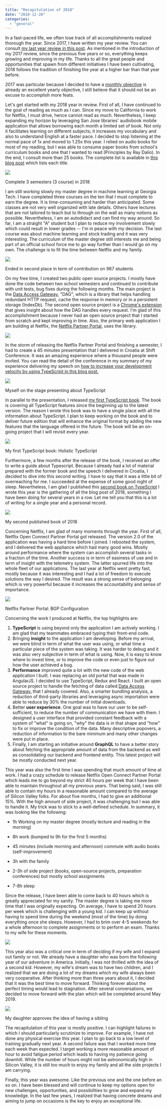 ```yaml
---
title: "Recapitulation of 2018"
date: "2018-12-28"
categories: 
  - "general"
---
```


In a fast-paced life, we often lose track of all accomplishments realized thorough the year. Since 2017, I have written my year review. You can consult [my last year review in this post](recapitulation-of-2017). As mentioned in the introduction of my 2017 review, since the previous five years or so, everything keeps growing and improving in my life. Thanks to all the great people and opportunities that spawn from different initiatives I have been cultivating, 2018 follows the tradition of finishing the year at a higher bar than that year before.

2017 was particular because I decided to have a [monthly objective](2017-accomplishment-goals) is already an excellent yearly objective, I still believe that it should not be an excuse to accomplish more feats.

Let's get started with my 2018 year in review. First of all, I have continued to the goal of reading as much as I can. Since my move to California to work for Netflix, I must drive, hence cannot read as much. Nevertheless, I keep expanding my horizon by leveraging San Jose libraries' audiobook mobile application that allows borrowing each month a limited set of book. Not only it facilitates learning on different subjects; it increases my vocabulary and also to understand English at a faster pace. I decided to stop listening at the normal pace of 1x and moved to 1.25x this year. I relied on audio books for most of my reading, but I was able to consume paper books from school's curriculum books and one that I wanted to read (Principles by Ray Dalio). In the end, I consult more than 25 books. The complete list is available in [this blog post](https://patrickdesjardins.com/blog/?p=5680) which lists each title.

![](images/gatech.png)

Complete 3 semesters (3 course) in 2018

I am still working slowly my master degree in machine learning at Georgia Tech. I have completed three courses on the ten that I must complete to earn the degree. It is time-consuming and harder than anticipated. Some classes are not very well organized with late details. Others have lectures that are not tailored to teach but to through on the wall as many notions as possible. Nevertheless, I am an autodidact and can find my way around. So far, I am a straight "A" student but I plan to reduce my involvement slowly which could result in lower grades -- I'm in peace with my decision. The last course was about machine learning and stock trading and it was very interesting. The curriculum of the master degree still interests me and being part of an official school force me to go way further than I would go on my own. The challenge is to fit the time between Netflix and my family.

![](images/ML4T_Participation.png)

Ended in second place in term of contribution on 967 students

On my free time, I created two public open source projects. I mostly have done the code between two school semesters and continued to contribute with unit tests, bug fixes during the following months. The main project is the [Data Access Gateway](https://github.com/MrDesjardins/dataaccessgateway), "DAG", which is a library that helps handling redundant HTTP request, cache the response in memory or in a persistent storage (IndexDb). The second open source project is a [Chrome's extension](https://github.com/MrDesjardins/dataaccessgatewaychromeextension) that gives insight about how the DAG handles every request. I'm glad of this accomplishment because I never had an open source project that I started from scratch and kept improving in time. Also, the primary web application I am building at Netflix, the [Netflix Partner Portal](improving-the-user-experience-of-a-complex-form-with-animation), uses the library.

![](images/DataAccessGatewayOverview.png)

In the storm of releasing the Netflix Partner Portal and finishing a semester, I had to create a 45 minutes presentation that I delivered in Croatia at Shift Conference. It was an amazing experience where a thousand people were invited. You can read the detail of the conference in my summary of my experience delivering my speech on [how to increase your development velocity by using TypeScript in this blog post.](my-preparation-and-experience-of-shift-conference-in-croatia)

![](images/27669454137_f942c2c33e_z.jpg)

Myself on the stage presenting about TypeScript

In parallel to the presentation, I released [my first TypeScript book](https://typescriptbook.com/). The book is covering all TypeScript features since the beginning up to the latest version. The reason I wrote this book was to have a single place with all the information about TypeScript. I plan to keep working on the book and to deliver future edition that will enhance the original format by adding the new features that the language offered in the future. The book will be an on-going project that I will revisit every year.

![](images/FrontBackBook1400Width.jpg)

My first TypeScript book: Holistic TypeScript

Furthermore, a few months after the release of the book, I received an offer to write a guide about Typescript. Because I already had a lot of material prepared with the former book and the speech I delivered in Croatia, I decided to dive into this second writing. I have to say that it was a little bit of overreaching for me. I succeeded at the expense of some good night of sleep. Nevertheless, I am glad I published this [second book on TypeScript](my-second-typescript-book-is-available) I wrote this year is the gathering of all the blog post of 2018, something I have been doing for several years in a row. Let me tell you that this is a lot of writing for a single year and a personal record.

![](images/TypeScriptQuickGuideBook.png)

My second published book of 2018

Concerning Netflix, I am glad of many moments through the year. First of all, Netflix Open Connect Partner Portal got released. The version 2.0 of the application was having a hard time before I joined. I rebooted the system, and I delivered the web appliance which had many good wins. Mostly around performance where the system can accomplish several tasks in a fraction of the time. Another success is in term of easiness of use and in term of insight with the telemetry system. The latter spurred life into the whole fleet of our applications. The last year at Netflix went pretty fast, mostly because it was interesting and I had a lot of freedom to execute solutions the way I desired. The result was a strong sense of belonging which is very powerful because it increases the accountability and sense of importance.

![](images/2018-08-04_15-36-33.gif)

Netflix Partner Portal: BGP Configuration

Concerning the work I produced at Netflix, the top highlights are:

1. **TypeScript** is using beyond only the application I am actively working. I am glad that my teammates embraced typing their front-end code.
2. Bringing **insight** to the application I am developing. Before my arrival, we were blind in term of what the user was using, or what time a particular piece of the system was taking. It was harder to debug and it was also very subjective in term of what is using. Now, it is easy to know where to invest time, or to improve the code or even just to figure out how the user achieved a bug.
3. **Performance** improved quite a lot with the new code of the web application I built. I was replacing an old portal that was made in AngularJS. I decided to use TypeScript, Redux and React. I built an open source project to handle the fetching of data called [Data Access Gateway.](data-access-gateway-project) that I already covered. Also, a smarter bundling analysis, a reduction of third-party libraries and leveraging async importation were able to reduce by 30% the number of initial downloads.
4. Better **user experience**. One goal was to have our user to be self-sufficient, to reduce the number of communication we have with them. I designed a user interface that provided constant feedback with a system of "what" is going on, "why" the data is in that shape and "how" to fix or improve the condition of the data. Many descriptive popovers, a reduction of information to the bare minimum and many other changes were put in place.
5. Finally, I am starting an initiative around **GraphQL** to have a better story about fetching the appropriate amount of data from the backend as well as consolidating our backend and frontend entity. This latest project will be mostly conducted next year.

This year was also the first time I was spending that much amount of time at work. I had a crazy schedule to release Netflix Open Connect Partner Portal which leads me to go beyond my strict 40 hours per week that I have been able to maintain throughout all my previous years. That being said, I was still able to contain my hours in a reasonable amount compared to the average of Silicon Valley folks. For about five months, I had to give an additional 15%. With the high amount of side project, it was challenging but I was able to handle it. My trick was to stick to a well-defined schedule. In summary, it was looking like the following: 

- 1h Working on my master degree (mostly lecture and reading in the morning)
- 8h work (bumped to 9h for the first 5 months)
- 45 minutes (include morning and afternoon) commute with audio books (self-improvement)
- 3h with the family
- 2-3h of side project (books, open-source projects, preparation conferences) but mostly school assignments  
    
- 7-8h sleep

Since the release, I have been able to come back to 40 hours which is greatly appreciated for my sanity. The master degree is taking me more time that I was originally expecting. On average, I have to spend 20 hours per week which is challenging with a young kid. I can keep up without having to spend time during the weekend (most of the time) by doing everything once she sleeps. However, I had to brim over 4-5 weekends for a whole afternoon to complete assignments or to perform an exam. Thanks to my wife for these moments.

![](images/cali_lowreso.jpg)

This year also was a critical one in term of deciding if my wife and I expand out family or not. We already have a daughter who was born the following year of our adventure in America. Initially, I was not thrilled with the idea of a second kid. However, my wife's dream was to have two children, and I realized that we are doing a lot of my dreams which my wife always been very cooperative. After thinking more than three years about it, I decided that it was the best time to move forward. Thinking forever about the perfect timing would lead to stagnation. After several conversations, we decided to move forward with the plan which will be completed around May 2019.

![](images/BabyNumberTwo.jpg)

My daughter approves the idea of having a sibling

The recapitulation of this year is mostly positive. I can highlight failures in which I should particularly scrutinize to improve. For example, I have not done any physical exercise this year. I plan to go back to a low level of training gradually next year. A second failure was that I worked more time each week than expected. I target working a more reasonable amount of hour to avoid fatigue period which leads to having my patience going downhill. While the number of hours might not be astronomically high in Silicon Valley, it is still too much to enjoy my family and all the side projects I am carrying. 

Finally, this year was awesome. Like the previous one and the one before an so on. I have been blessed and will continue to keep my options open for new challenges, opportunities, and possibilities to grow and expand my knowledge. In the last few years, I realized that having concrete dreams and aiming to jump on occasions is the key to enjoy an exceptional life.

